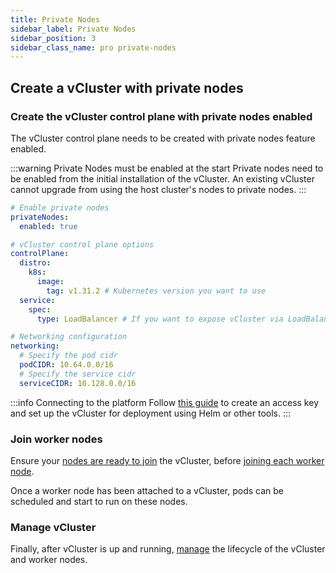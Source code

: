 ```yaml
---
title: Private Nodes
sidebar_label: Private Nodes
sidebar_position: 3
sidebar_class_name: pro private-nodes
---
```



<TenancySupport privateNodes="true" />

<ProAdmonition/>

<PrivateNodes />

## Create a vCluster with private nodes

### Create the vCluster control plane with private nodes enabled

The vCluster control plane needs to be created with private nodes feature enabled. 

:::warning Private Nodes must be enabled at the start
Private nodes need to be enabled from the initial installation of the vCluster. An existing 
vCluster cannot upgrade from using the host cluster's nodes to private nodes. 
:::

```yaml title="vcluster.yaml for private nodes"
# Enable private nodes
privateNodes:
  enabled: true

# vCluster control plane options
controlPlane:
  distro:
    k8s:
      image:
        tag: v1.31.2 # Kubernetes version you want to use
  service:
    spec:
      type: LoadBalancer # If you want to expose vCluster via LoadBalancer (recommended option)

# Networking configuration
networking:
  # Specify the pod cidr
  podCIDR: 10.64.0.0/16
  # Specify the service cidr
  serviceCIDR: 10.128.0.0/16
```

:::info Connecting to the platform
Follow [this guide](https://www.vcluster.com/docs/vcluster/next/configure/vcluster-yaml/external/platform/api-key#connect-virtual-clusters-to-the-vcluster-platform) to create an access key and set up the vCluster for deployment using Helm or other tools.
:::

### Join worker nodes

Ensure your [nodes are ready to join](./node-requirements) the vCluster, before [joining each worker node](./join).

Once a worker node has been attached to a vCluster, pods can be scheduled and start to run on these nodes. 

### Manage vCluster

Finally, after vCluster is up and running, [manage](./manage) the lifecycle of the vCluster and worker nodes. 




